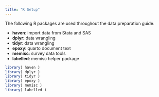 ```yaml
---
title: "R Setup"
---
```


The following R packages are used throughout the data preparation guide: 

* **haven**: import data from Stata and SAS 
* **dplyr**: data wrangling 
* **tidyr**: data wrangling 
* **epoxy**: quarto document text
* **memisc**: survey data tools  
* **labelled**: memisc helper package  

```r
library( haven )
library( dplyr )
library( tidyr )
library( epoxy )
library( memisc )
library( labelled )
```


